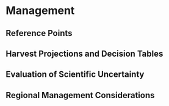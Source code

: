 # Management

## Reference Points

## Harvest Projections and Decision Tables

## Evaluation of Scientific Uncertainty

## Regional Management Considerations
